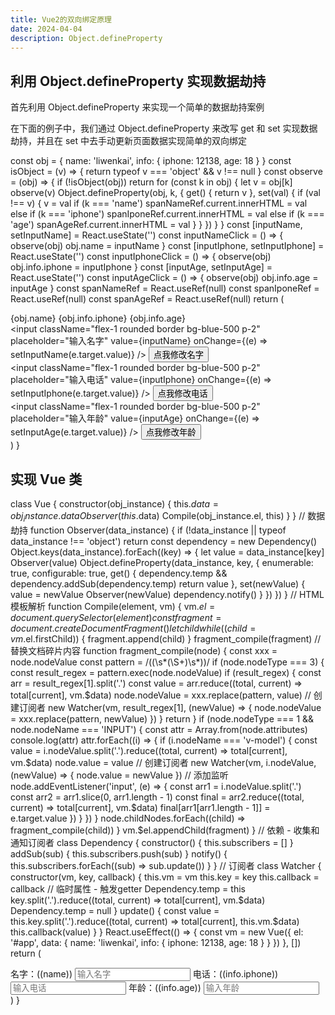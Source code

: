 ```yaml
---
title: Vue2的双向绑定原理
date: 2024-04-04
description: Object.defineProperty
---
```


## 利用 Object.defineProperty 实现数据劫持

首先利用 Object.defineProperty 来实现一个简单的数据劫持案例

在下面的例子中，我们通过 Object.defineProperty 来改写 get 和 set 实现数据劫持，并且在 set 中去手动更新页面数据实现简单的双向绑定

  const obj = {
    name: 'liwenkai',
    info: {
      iphone: 12138,
      age: 18
    }
  }
  const isObject = (v) => {
    return typeof v === 'object' && v !== null
  }
  const observe = (obj) => {
    if (!isObject(obj)) return
    for (const k in obj) {
      let v = obj[k]
      observe(v)
      Object.defineProperty(obj, k, {
        get() {
          return v
        },
        set(val) {
          if (val !== v) {
            v = val
            if (k === 'name') spanNameRef.current.innerHTML = val
            else if (k === 'iphone') spanIponeRef.current.innerHTML = val
            else if (k === 'age') spanAgeRef.current.innerHTML = val
          }
        }
      })
    }
  }
  const [inputName, setInputName] = React.useState('')
  const inputNameClick = () => {
    observe(obj)
    obj.name = inputName
  }
  const [inputIphone, setInputIphone] = React.useState('')
  const inputIphoneClick = () => {
    observe(obj)
    obj.info.iphone = inputIphone
  }
  const [inputAge, setInputAge] = React.useState('')
  const inputAgeClick = () => {
    observe(obj)
    obj.info.age = inputAge
  }
  const spanNameRef = React.useRef(null)
  const spanIponeRef = React.useRef(null)
  const spanAgeRef = React.useRef(null)
  return (
    <div className="flex flex-col">
      <span className="w-full rounded bg-blue-500 p-2" ref={spanNameRef}>
        {obj.name}
      </span>
      <span className="w-full rounded bg-blue-500 p-2" ref={spanIponeRef}>
        {obj.info.iphone}
      </span>
      <span className="w-full rounded bg-blue-500 p-2" ref={spanAgeRef}>
        {obj.info.age}
      </span>
      <div className="flex">
        <input
          className="flex-1 rounded border bg-blue-500 p-2"
          placeholder="输入名字"
          value={inputName}
          onChange={(e) => setInputName(e.target.value)}
        />
        <button className="rounded bg-blue-500 p-2" onClick={inputNameClick}>
          点我修改名字
        </button>
      </div>
      <div className="flex">
        <input
          className="flex-1 rounded border bg-blue-500 p-2"
          placeholder="输入电话"
          value={inputIphone}
          onChange={(e) => setInputIphone(e.target.value)}
        />
        <button className="rounded bg-blue-500 p-2" onClick={inputIphoneClick}>
          点我修改电话
        </button>
      </div>
      <div className="flex">
        <input
          className="flex-1 rounded border bg-blue-500 p-2"
          placeholder="输入年龄"
          value={inputAge}
          onChange={(e) => setInputAge(e.target.value)}
        />
        <button className="rounded bg-blue-500 p-2" onClick={inputAgeClick}>
          点我修改年龄
        </button>
      </div>
    </div>
  )
}

<DefinePropertyComp />

## 实现 Vue 类

  class Vue {
    constructor(obj_instance) {
      this.$data = obj_instance.data
      Observer(this.$data)
      Compile(obj_instance.el, this)
    }
  }
  // 数据劫持
  function Observer(data_instance) {
    if (!data_instance || typeof data_instance !== 'object') return
    const dependency = new Dependency()
    Object.keys(data_instance).forEach((key) => {
      let value = data_instance[key]
      Observer(value)
      Object.defineProperty(data_instance, key, {
        enumerable: true,
        configurable: true,
        get() {
          dependency.temp && dependency.addSub(dependency.temp)
          return value
        },
        set(newValue) {
          value = newValue
          Observer(newValue)
          dependency.notify()
        }
      })
    })
  }
  // HTML模板解析
  function Compile(element, vm) {
    vm.$el = document.querySelector(element)
    const fragment = document.createDocumentFragment()
    let child
    while ((child = vm.$el.firstChild)) {
      fragment.append(child)
    }
    fragment_compile(fragment)
    // 替换文档碎片内容
    function fragment_compile(node) {
      const xxx = node.nodeValue
      const pattern = /\(\(\s*(\S+)\s*\)\)/
      if (node.nodeType === 3) {
        const result_regex = pattern.exec(node.nodeValue)
        if (result_regex) {
          const arr = result_regex[1].split('.')
          const value = arr.reduce((total, current) => total[current], vm.$data)
          node.nodeValue = xxx.replace(pattern, value)
          // 创建订阅者
          new Watcher(vm, result_regex[1], (newValue) => {
            node.nodeValue = xxx.replace(pattern, newValue)
          })
        }
        return
      }
      if (node.nodeType === 1 && node.nodeName === 'INPUT') {
        const attr = Array.from(node.attributes)
        console.log(attr)
        attr.forEach((i) => {
          if (i.nodeName === 'v-model') {
            const value = i.nodeValue.split('.').reduce((total, current) => total[current], vm.$data)
            node.value = value
            // 创建订阅者
            new Watcher(vm, i.nodeValue, (newValue) => {
              node.value = newValue
            })
            // 添加监听
            node.addEventListener('input', (e) => {
              const arr1 = i.nodeValue.split('.')
              const arr2 = arr1.slice(0, arr1.length - 1)
              const final = arr2.reduce((total, current) => total[current], vm.$data)
              final[arr1[arr1.length - 1]] = e.target.value
            })
          }
        })
      }
      node.childNodes.forEach((child) => fragment_compile(child))
    }
    vm.$el.appendChild(fragment)
  }
  // 依赖 - 收集和通知订阅者
  class Dependency {
    constructor() {
      this.subscribers = []
    }
    addSub(sub) {
      this.subscribers.push(sub)
    }
    notify() {
      this.subscribers.forEach((sub) => sub.update())
    }
  }
  // 订阅者
  class Watcher {
    constructor(vm, key, callback) {
      this.vm = vm
      this.key = key
      this.callback = callback
      // 临时属性 - 触发getter
      Dependency.temp = this
      key.split('.').reduce((total, current) => total[current], vm.$data)
      Dependency.temp = null
    }
    update() {
      const value = this.key.split('.').reduce((total, current) => total[current], this.vm.$data)
      this.callback(value)
    }
  }
  React.useEffect(() => {
    const vm = new Vue({
      el: '#app',
      data: {
        name: 'liwenkai',
        info: {
          iphone: 12138,
          age: 18
        }
      }
    })
  }, [])
  return (
    <div id="app" className="flex flex-col">
      <span className="w-full rounded bg-blue-500 p-2">名字：((name))</span>
      <input className="flex-1 rounded border bg-blue-500 p-2" placeholder="输入名字" v-model="name" />
      <span className="w-full rounded bg-blue-500 p-2">电话：((info.iphone))</span>
      <input className="flex-1 rounded border bg-blue-500 p-2" placeholder="输入电话" v-model="info.iphone" />
      <span className="w-full rounded bg-blue-500 p-2">年龄：((info.age))</span>
      <input className="flex-1 rounded border bg-blue-500 p-2" placeholder="输入年龄" v-model="info.age" />
    </div>
  )
}

<VueComp />
